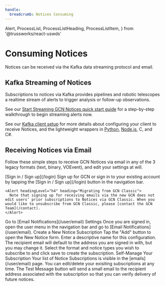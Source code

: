 ```yaml
---
handle:
  breadcrumb: Notices Consuming
---
```


  Alert,
  ProcessList,
  ProcessListHeading,
  ProcessListItem,
} from '@trussworks/react-uswds'

# Consuming Notices

Notices can be received via the Kafka data streaming protocol and email.

## Kafka Streaming of Notices

Subscriptions to notices via Kafka provides pipelines and robotic telescopes a realtime stream of alerts to trigger analysis or follow-up observations.

See our [Start Streaming GCN Notices quick start guide](/quickstart) for a step-by-step walkthrough to begin streaming alerts now.

See our [Kafka client setup](/client) for more details about configuring your client to receive Notices, and the lightweight wrappers in [Python](https://github.com/nasa-gcn/gcn-kafka-python), [Node.js](https://github.com/nasa-gcn/gcn-kafka-js), C, and C#.

## Receiving Notices via Email

Follow these simple steps to receive GCN Notices via email in any of the 3 legacy formats (text,
binary, VOEvent), and edit your settings at will.

<ProcessList>
  <ProcessListItem>
    <ProcessListHeading type="h3">
      [Sign in / Sign up](/login)
    </ProcessListHeading>
    Sign up for GCN or sign in to your existing account by tapping the [Sign in / Sign up](/login) button in the navigation bar.

    <Alert headingLevel="h4" heading="Migrating from GCN Classic">
      Note that signing up for receiving emails via the new GCN does not edit users’ prior subscriptions to Notices via GCN Classic. When you would like to unsubscribe from GCN Classic, please [contact the GCN Team](/contact).
    </Alert>

  </ProcessListItem>
  <ProcessListItem>
    <ProcessListHeading type="h3">
      Go to [Email Notifications](/user/email) Settings
    </ProcessListHeading>
    Once you are signed in, open the user menu in the navigation bar and go to [Email Notifications](/user/email).
  </ProcessListItem>
  <ProcessListItem>
    <ProcessListHeading type="h3">Create a New Notice Subscription</ProcessListHeading>
    Tap the "Add" button to open the New Notice form.  Enter a descriptive name for this configuration.  The recipient email will default to the address you are signed in with, but you may change it. Select the format and notice types you wish to subscribe to and click save to create the subscription.
      </ProcessListItem>
  <ProcessListItem>
    <ProcessListHeading type="h3">Self-Manage Your Subscription</ProcessListHeading>
    Your list of Notice Subscriptions is visible in the [emails](/user/email) page. You can edit/delete your exisiting subscriptions at any time. The Test Message button will send a small email to the recipient address associated with the subscription so that you can verify delivery of future notices.
  </ProcessListItem>
</ProcessList>
